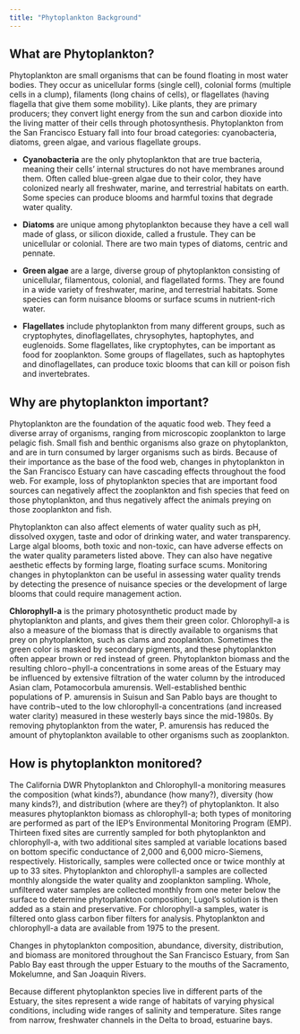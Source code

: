 ```yaml
---
title: "Phytoplankton Background"
---
```


## What are Phytoplankton?

Phytoplankton are small organisms that can be found floating in most water bodies. They occur as unicellular forms (single cell), colonial forms (multiple cells in a clump), filaments (long chains of cells), or flagellates (having flagella that give them some mobility). Like plants, they are primary producers; they convert light energy from the sun and carbon dioxide into the living matter of their cells through photosynthesis. Phytoplankton from the San Francisco Estuary fall into four broad categories: cyanobacteria, diatoms, green algae, and various flagellate groups.

-   **Cyanobacteria** are the only phytoplankton that are true bacteria, meaning their cells’ internal structures do not have membranes around them. Often called blue-green algae due to their color, they have colonized nearly all freshwater, marine, and terrestrial habitats on earth. Some species can produce blooms and harmful toxins that degrade water quality.

-   **Diatoms** are unique among phytoplankton because they have a cell wall made of glass, or silicon dioxide, called a frustule. They can be unicellular or colonial. There are two main types of diatoms, centric and pennate.

-   **Green algae** are a large, diverse group of phytoplankton consisting of unicellular, filamentous, colonial, and flagellated forms. They are found in a wide variety of freshwater, marine, and terrestrial habitats. Some species can form nuisance blooms or surface scums in nutrient-rich water.

-   **Flagellates** include phytoplankton from many different groups, such as cryptophytes, dinoflagellates, chrysophytes, haptophytes, and euglenoids. Some flagellates, like cryptophytes, can be important as food for zooplankton. Some groups of flagellates, such as haptophytes and dinoflagellates, can produce toxic blooms that can kill or poison fish and invertebrates.

## Why are phytoplankton important?

Phytoplankton are the foundation of the aquatic food web. They feed a diverse array of organisms, ranging from microscopic zooplankton to large pelagic fish. Small fish and benthic organisms also graze on phytoplankton, and are in turn consumed by larger organisms such as birds. Because of their importance as the base of the food web, changes in phytoplankton in the San Francisco Estuary can have cascading effects throughout the food web. For example, loss of phytoplankton species that are important food sources can negatively affect the zooplankton and fish species that feed on those phytoplankton, and thus negatively affect the animals preying on those zooplankton and fish.

Phytoplankton can also affect elements of water quality such as pH, dissolved oxygen, taste and odor of drinking water, and water transparency. Large algal blooms, both toxic and non-toxic, can have adverse effects on the water quality parameters listed above. They can also have negative aesthetic effects by forming large, floating surface scums. Monitoring changes in phytoplankton can be useful in assessing water quality trends by detecting the presence of nuisance species or the development of large blooms that could require management action.

**Chlorophyll-a** is the primary photosynthetic product made by phytoplankton and plants, and gives them their green color. Chlorophyll-a is also a measure of the biomass that is directly available to organisms that prey on phytoplankton, such as clams and zooplankton. Sometimes the green color is masked by secondary pigments, and these phytoplankton often appear brown or red instead of green. Phytoplankton biomass and the resulting chloro¬phyll-a concentrations in some areas of the Estuary may be influenced by extensive filtration of the water column by the introduced Asian clam, Potamocorbula amurensis. Well-established benthic populations of P. amurensis in Suisun and San Pablo bays are thought to have contrib¬uted to the low chlorophyll-a concentrations (and increased water clarity) measured in these westerly bays since the mid-1980s. By removing phytoplankton from the water, P. amurensis has reduced the amount of phytoplankton available to other organisms such as zooplankton.

## How is phytoplankton monitored?

The California DWR Phytoplankton and Chlorophyll-a monitoring measures the composition (what kinds?), abundance (how many?), diversity (how many kinds?), and distribution (where are they?) of phytoplankton. It also measures phytoplankton biomass as chlorophyll-a; both types of monitoring are performed as part of the IEP’s Environmental Monitoring Program (EMP). Thirteen fixed sites are currently sampled for both phytoplankton and chlorophyll-a, with two additional sites sampled at variable locations based on bottom specific conductance of 2,000 and 6,000 micro-Siemens, respectively. Historically, samples were collected once or twice monthly at up to 33 sites. Phytoplankton and chlorophyll-a samples are collected monthly alongside the water quality and zooplankton sampling. Whole, unfiltered water samples are collected monthly from one meter below the surface to determine phytoplankton composition; Lugol’s solution is then added as a stain and preservative. For chlorophyll-a samples, water is filtered onto glass carbon fiber filters for analysis. Phytoplankton and chlorophyll-a data are available from 1975 to the present.

Changes in phytoplankton composition, abundance, diversity, distribution, and biomass are monitored throughout the San Francisco Estuary, from San Pablo Bay east through the upper Estuary to the mouths of the Sacramento, Mokelumne, and San Joaquin Rivers.

Because different phytoplankton species live in different parts of the Estuary, the sites represent a wide range of habitats of varying physical conditions, including wide ranges of salinity and temperature. Sites range from narrow, freshwater channels in the Delta to broad, estuarine bays.
